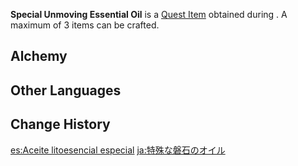 {{Item Infobox
|id           = 101625
|image        = Item Special Unmoving Essential Oil.png
|type         = Quest Items
|quality      = 3
|description  = A dangerous substance made using the formula that [[Clitopho]] provided by compressing two [[Unmoving Essential Oil]]s into one very dense bottle filled with Geo elemental energy.<br>Due to its fame as a highly unstable concoction, only madmen or experienced miners would dare use it, making it an uncommon sight indeed.<br>Handle with utmost care!
|source1      = [[The Heavenly Stone's Debris]]
|quest        = The Heavenly Stone's Debris
|related_type = Variant
|related_item = Unmoving Essential Oil
}}
'''Special Unmoving Essential Oil''' is a [[Quest Item]] obtained during {{Quest|The Heavenly Stone's Debris}}. A maximum of 3 items can be crafted.

==Alchemy==
{{Recipe
|type = Crafting
|Cor Lapis = 2
|Frog (Material) = 2
|Mora = 0
|sort = Frog (Material);Cor Lapis;Mora
}}

==Other Languages==
{{Other Languages
|default_hidden = 1
|en      = Special Unmoving Essential Oil
|zhs     = 特殊的磐石精油
|zhs_rm  = Tèshū de Pánshí Jīngyóu
|zht     = 特殊的磐石精油
|zht_rm  = Tèshū de Pánshí Jīngyóu
|ja      = 特殊な磐石のオイル
|ja_rm   = Tokushu-na Banjaku no Oiru
|ko      = 특수 반석<->의 오일
|ko_rm   = Teuksu Banseok-ui Oil
|es      = Aceite litoesencial especial
|fr      = Huile essentielle Géo spéciale
|ru      = Особая эссенция неподвижности
|th      = น้ำมันหินสูตรพิเศษ
|th_rm   = 
|vi      = {{tt|Tinh Dầu|精油}} {{tt|Bàn Thạch|磐石}} {{tt|Đặc Biệt|特別}}
|de      = Spezial-Geröllöl
|id      = Unmoving Essential Oil Khusus
|pt      = Óleo Essencial de Imobilidade Especial
|tr      = Özel Kaya Özütü
|it      = Olio essenziale granitico speciale
}}

==Change History==
{{Change History|2.6}}

[[es:Aceite litoesencial especial]]
[[ja:特殊な磐石のオイル]]